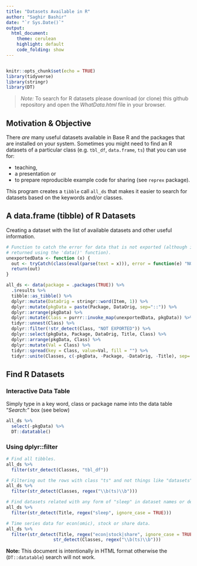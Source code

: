 ```yaml
---
title: "Datasets Available in R"
author: "Saghir Bashir"
date: "`r Sys.Date()`"
output: 
  html_document:
    theme: cerulean
    highlight: default
    code_folding: show
---
```

```r

```

```r
knitr::opts_chunk$set(echo = TRUE)
library(tidyverse)
library(stringr)
library(DT)
```
> *Note:* To search for R datasets please download (or clone) this github repository and open the *WhatData.html* file in your browser.

## Motivation & Objective

There *are* many useful datasets available in Base R and the packages that are installed on 
your system. Sometimes you might need to find an R datasets of a particular class  (e.g.
`tbl_df`, `data.frame`, `ts`) that you can use for: 

* teaching,
* a presentation or
* to prepare reproducible example code for sharing (see `reprex` package).

This program creates a `tibble` call `all_ds` that makes it easier to search for datasets
based on the keywords and/or classes. 

## A data.frame (tibble) of R Datasets

Creating a dataset with the list of available datasets and other useful information. 
```r
# Function to catch the error for data that is not exported (although it is
# returned using the 'data()' function).
unexportedData <- function (x) {
  out <- tryCatch(class(eval(parse(text = x))), error = function(e) "NOT EXPORTED")
  return(out)
}

all_ds <- data(package = .packages(TRUE)) %>% 
  .$results %>%
  tibble::as_tibble() %>%
  dplyr::mutate(DataOrig = stringr::word(Item, 1)) %>%
  dplyr::mutate(pkgData = paste(Package, DataOrig, sep="::")) %>% 
  dplyr::arrange(pkgData) %>% 
  dplyr::mutate(Class = purrr::invoke_map(unexportedData, pkgData)) %>% 
  tidyr::unnest(Class) %>% 
  dplyr::filter(!str_detect(Class, "NOT EXPORTED")) %>% 
  dplyr::select(pkgData, Package, DataOrig, Title, Class) %>%
  dplyr::arrange(pkgData, Class) %>%
  dplyr::mutate(Val = Class) %>%
  tidyr::spread(key = Class, value=Val, fill = "") %>%
  tidyr::unite(Classes, c(-pkgData, -Package, -DataOrig, -Title), sep= " ")
```

## Find R Datasets

### Interactive Data Table

Simply type in a key word, class or package name into the data table "*Search:*" box (see below)
```r
all_ds %>% 
  select(-pkgData) %>% 
  DT::datatable()
```

### Using dplyr::filter 

```r
# Find all tibbles.
all_ds %>% 
  filter(str_detect(Classes, "tbl_df"))

# Filtering out the rows with class "ts" and not things like "datasets".
all_ds %>% 
  filter(str_detect(Classes, regex("\\b(ts)\\b")))

# Find datasets related with any form of "sleep" in dataset names or descriptions.
all_ds %>% 
  filter(str_detect(Title, regex("sleep", ignore_case = TRUE)))

# Time series data for econ(omic), stock or share data.
all_ds %>% 
  filter(str_detect(Title, regex("econ|stock|share", ignore_case = TRUE)) &
                  str_detect(Classes, regex("\\b(ts)\\b")))
```

**Note:** This document is intentionally in HTML format otherwise the (`DT::datatable`) search will not work.